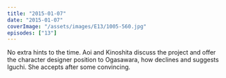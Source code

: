 ```yaml
---
title: "2015-01-07"
date: "2015-01-07"
coverImage: "/assets/images/E13/1005-560.jpg"
episodes: ["13"]
---
```


No extra hints to the time. Aoi and Kinoshita discuss the project and offer the character designer position to Ogasawara, how declines and suggests Iguchi. She accepts after some convincing.
